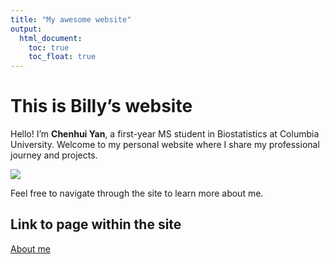 ```yaml
---
title: "My awesome website"
output: 
  html_document:
    toc: true
    toc_float: true
---
```


# This is Billy's website
Hello! I'm **Chenhui Yan**, a first-year MS student in Biostatistics at Columbia University. Welcome to my personal website where I share my professional journey and projects.


![](https://media.giphy.com/media/drXGoW1iudhKw/giphy.gif)

Feel free to navigate through the site to learn more about me.

## Link to page within the site

[About me](resume.html)